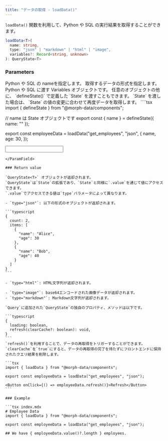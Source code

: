 ```yaml
---
title: "データの取得 - loadData()"
---
```


`loadData()` 関数を利用して、Python や SQL の実行結果を取得することができます。

```typescript
loadData<T>(
  name: string,
  type: "json" | "markdown" | "html" | "image",
  variables?: Record<string, unknown>
): QueryState<T>
```

### Parameters

<ParamField path="name" type="string" required>
  Python や SQL の nameを指定します。
</ParamField>

<ParamField path="type" type='"json" | "html" | "markdown" | "image"' required>
  取得するデータの形式を指定します。
</ParamField>

<ParamField path="variables" type="Record<string, any>">
  Python や SQL に渡す Variables オブジェクトです。
  任意のオブジェクトの他に、 `defineState()` で定義した `State` を渡すこともできます。
  `State` を渡した場合は、 `State` の値の変更に合わせて再度データを取得します。
````tsx
import { defineState } from "@morph-data/components";

// name は State オブジェクトです
export const { name } = defineState({ name: "" });

export const employeeData = loadData("get_employees", "json", {
  name,
  age: 30,
});

<Input state={name} />

````
</ParamField>

### Return value

`QueryState<T>` オブジェクトが返却されます。
`QueryState`は`State`の拡張であり、`State`と同様に`.value`を通じて値にアクセスできます。
`.value`でアクセスできる値は`type`パラメータによって異なります。

- `type="json"`: 以下の形式のオブジェクトが返却されます。

```typescript
{
  count: 2,
  items: [
    {
      "name": "Alice",
      "age": 30
    },
    {
      "name": "Bob",
      "age": 40
    }
  ]
}
```

- `type="html"`: HTML文字列が返却されます。

- `type="image"`: base64エンコードされた画像データが返却されます。
- `type="markdown"`: Markdown文字列が返却されます。

`Query`に追加された`QueryState`の独自のプロパティ、メソッドは以下です。

```typescript
{
  loading: boolean,
  refresh(clearCache?: boolean): void,
}
```
`refresh()`を利用することで、データの再取得をトリガーすることができます。
`clearCache`を`true`にすると、データの再取得の完了を待たずにフロントエンドに保持されたクエリ結果を削除します。

```tsx
import { loadData } from "@morph-data/components";

export const employeeData = loadData("get_employees", "json");

<Button onClick={() => employeeData.refresh()}>Refresh</Button>
```

### Example

```tsx index.mdx
# Employee Data
import { loadData } from "@morph-data/components";

export const employeeData = loadData("get_employees", "json");

## We have { employeeData.value()?.length } employees.
````
